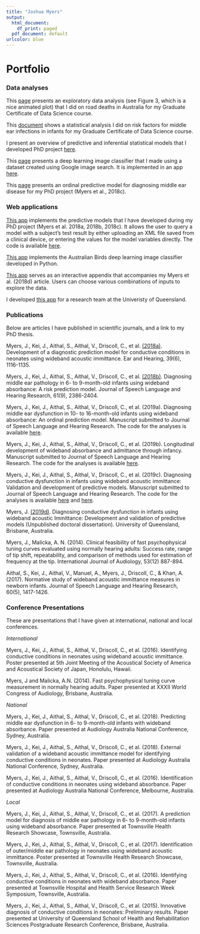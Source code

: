 ```yaml
---
title: "Joshua Myers"
output:
  html_document:
    df_print: paged
  pdf_document: default
urlcolor: blue
---
```


# Portfolio

### Data analyses 

This [page](https://josh-myers.github.io/road_deaths.html) presents an exploratory data analysis (see Figure 3, which is a nice animated plot) that I did on road deaths in Australia for my Graduate Certificate of Data Science course.

This [document](https://drive.google.com/open?id=1_FBbVg83ztpqIlEdkmIXUKJOqPDMOteP) shows a statistical analysis I did on risk factors for middle ear infections in infants for my Graduate Certificate of Data Science course.

I present an overview of predictive and inferential statistical models that I developed PhD project [here](https://josh-myers.github.io/PhD_project.html).

This [page](https://josh-myers.github.io/birds.html) presents a deep learning image classifier that I made using a dataset created using Google image search. It is implemented in an app [here](https://australian-birds-classifier.onrender.com/).

This [page](https://josh-myers.github.io/R_Ordinal_Analysis.html) presents an ordinal predictive model for diagnosing middle ear disease for my PhD project (Myers et al., 2018c).

### Web applications 
[This app](https://joshmyers.shinyapps.io/WAIPredictions/) implements the predictive models that I have developed during my PhD project (Myers et al. 2018a, 2018b, 2018c). It allows the user to query a model with a subject's test result by either uploading an XML file saved from a clinical device, or entering the values for the model variables directly. The code is available [here](https://github.com/Josh-Myers/WAI-Predictions/blob/master/app.R).

[This app](https://australian-birds-classifier.onrender.com/) implements the Australian Birds deep learning image classifier developed in Python. 

[This app](https://joshmyers.shinyapps.io/WAINorms/) serves as an interactive appendix that accompanies my Myers et al. (2018d) article. Users can choose various combinations of inputs to explore the data.

I developed [this app](https://joshmyers.shinyapps.io/UNHS_RiskCalculator/) for a research team at the Univeristy of Queensland.

### Publications
Below are articles I have published in scientific journals, and a link to my PhD thesis. 

Myers, J., Kei, J., Aithal, S., Aithal, V., Driscoll, C., et al. [(2018a)](https://drive.google.com/open?id=1_CmxkPEaYMOC59w97PP0JEixyQpDYpst). Development of a diagnostic prediction model for conductive conditions in neonates using wideband acoustic immittance. Ear and Hearing, 39(6), 1116-1135.

Myers, J., Kei, J., Aithal, S., Aithal, V., Driscoll, C., et al. [(2018b)](https://drive.google.com/open?id=1kEehS_egvOYwVFyBelFmbMPCnd1Gyhfk). Diagnosing middle ear pathology in 6- to 9-month-old infants using wideband absorbance: A risk prediction model. Journal of Speech Language and Hearing Research, 61(9), 2386-2404.

Myers, J., Kei, J., Aithal, S., Aithal, V., Driscoll, C., et al. (2019a). Diagnosing middle ear dysfunction in 10- to 16-month-old infants using wideband absorbance: An ordinal prediction model. Manuscript submitted to Journal of Speech Language and Hearing Research. The code for the analyses is available [here](https://github.com/Josh-Myers/Ordinal-Model-12-Months/blob/master/analysis.R).

Myers, J., Kei, J., Aithal, S., Aithal, V., Driscoll, C., et al. (2019b). Longitudinal development of wideband absorbance and admittance through infancy. Manuscript submitted to Journal of Speech Language and Hearing Research. The code for the analyses is available [here](https://github.com/Josh-Myers/Longitudinal-WAI/blob/master/figures%20and%20modeling.R).

Myers, J., Kei, J., Aithal, S., Aithal, V., Driscoll, C., et al. (2019c). Diagnosing conductive dysfunction in infants using wideband acoustic immittance: Validation and development of predictive models. Manuscript submitted to Journal of Speech Language and Hearing Research. The code for the analyses is available [here](https://github.com/Josh-Myers/WAI-All-Ages/blob/master/age%20independent%20model.R) and [here](https://github.com/Josh-Myers/WAI-All-Ages/blob/master/validation%20newborn.R).

Myers, J. [(2019d)](https://drive.google.com/file/d/1giXgBKy5Kp5N4VhMN2hSjBN60ffvTifk/view?usp=sharing). Diagnosing conductive dysfunction in infants using wideband acoustic Immittance: Development and validation of predictive models (Unpublished doctoral dissertation). University of Queensland, Brisbane, Australia.

Myers, J., Malicka, A. N. (2014). Clinical feasibility of fast psychophysical tuning curves evaluated using normally hearing adults: Success rate, range of tip shift, repeatability, and comparison of methods used for estimation of frequency at the tip. International Journal of Audiology, 53(12) 887-894. 

Aithal, S., Kei, J., Aithal, V., Manuel, A., Myers, J., Driscoll, C., & Khan, A. (2017). Normative study of wideband acoustic immittance measures in newborn infants. Journal of Speech Language and Hearing Research, 60(5), 1417-1426.

### Conference Presentations
These are presentations that I have given at international, national and local conferences. 

*International*

Myers, J., Kei, J., Aithal, S., Aithal, V., Driscoll, C., et al. (2016). Identifying conductive conditions in neonates using wideband acoustic immittance. Poster presented at 5th Joint Meeting of the Acoustical Society of America and Acoustical Society of Japan, Honolulu, Hawaii.

Myers, J and Malicka, A.N. (2014). Fast psychophysical tuning curve measurement in normally hearing adults. Paper presented at XXXII World Congress of Audiology, Brisbane, Australia. 

*National*

Myers, J., Kei, J., Aithal, S., Aithal, V., Driscoll, C., et al. (2018). Predicting middle ear dysfunction in 6- to 9-month-old infants with wideband absorbance. Paper presented at Audiology Australia National Conference, Sydney, Australia. 

Myers, J., Kei, J., Aithal, S., Aithal, V., Driscoll, C., et al. (2018). External validation of a wideband acoustic immittance model for identifying conductive conditions in neonates. Paper presented at Audiology Australia National Conference, Sydney, Australia. 

Myers, J., Kei, J., Aithal, S., Aithal, V., Driscoll, C., et al. (2016). Identification of conductive conditions in neonates using wideband absorbance. Paper presented at Audiology Australia National Conference, Melbourne, Australia.

*Local*

Myers, J., Kei, J., Aithal, S., Aithal, V., Driscoll, C., et al. (2017). A prediction model for diagnosis of middle ear pathology in 6- to 9-month-old infants using wideband absorbance. Paper presented at Townsville Health Research Showcase, Townsville, Australia. 

Myers, J., Kei, J., Aithal, S., Aithal, V., Driscoll, C., et al. (2017). Identification of outer/middle ear pathology in neonates using wideband acoustic immittance. Poster presented at Townsville Health Research Showcase, Townsville, Australia. 

Myers, J., Kei, J., Aithal, S., Aithal, V., Driscoll, C., et al. (2016). Identifying conductive conditions in neonates with wideband absorbance. Paper presented at Townsville Hospital and Health Service Research Week Symposium, Townsville, Australia.

Myers, J., Kei, J., Aithal, S., Aithal, V., Driscoll, C., et al. (2015). Innovative diagnosis of conductive conditions in neonates: Preliminary results. Paper presented at University of Queensland School of Health and Rehabilitation Sciences Postgraduate Research Conference, Brisbane, Australia.
<br>
